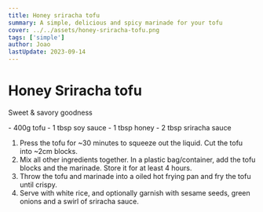 ```yaml
---
title: Honey sriracha tofu
summary: A simple, delicious and spicy marinade for your tofu
cover: ../../assets/honey-sriracha-tofu.png
tags: ['simple']
author: Joao
lastUpdate: 2023-09-14
---
```



# Honey Sriracha tofu

Sweet & savory goodness

<Ingredients>
- 400g tofu
- 1 tbsp soy sauce
- 1 tbsp honey
- 2 tbsp sriracha sauce
</Ingredients>

1. Press the tofu for ~30 minutes to squeeze out the liquid. Cut the tofu into ~2cm blocks.
2. Mix all other ingredients together. In a plastic bag/container, add the tofu blocks and the marinade. Store it for at least 4 hours.
3. Throw the tofu and marinade into a oiled hot frying pan and fry the tofu until crispy.
4. Serve with white rice, and optionally garnish with sesame seeds, green onions and a swirl of sriracha sauce.
